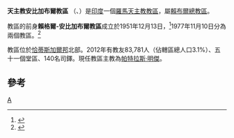 {{Infobox Roman Catholic diocese
|Roman Catholic Diocese of = 天主教安比加布爾教區
|Latin name of diocese = Dioecesis Ambikapurensis
|image =
|caption =
|location = [[印度|印度]]
|territory = [[恰蒂斯加爾邦|恰蒂斯加爾邦]]北部
|population = 83,781

|rite = 拉丁禮
|patron =
|province = 賴布爾
|established = 1977年
|cathedral =天主之母主教座堂
|co-cathedral =
|leadership = 主教
|website =
|教宗 =
|metropolitan =
|ordinary =帕特拉斯‧明傑
|coadjutor bishop =
|auxiliary =
}}

'''天主教安比加布爾教區''' （{{lang-la|Dioecesis Ambikapurensis}}、{{lang-en|Diocese of Ambikapur}}）是[[印度|印度]]一個[[羅馬天主教|羅馬天主教]][[教區|教區]]，屬[[天主教賴布爾總教區|賴布爾總教區]]。

教區的前身'''賴格爾-安比加布爾教區'''成立於1951年12月13日，<ref>{{cite journal
|journal=[[宗座公報|宗座公報]]
|publisher=[[梵蒂岡出版社|梵蒂岡出版社]]
|date=1952年
|volume=44
|title=Laetissimo sane
|page=393
|url=http://www.vatican.va/archive/aas/documents/AAS%2044%20%5B1952%5D%20-%20ocr.pdf
|access-date=2013-12-13
|archive-date=2020-02-03
|archive-url=https://web.archive.org/web/20200203063447/http://www.vatican.va/archive/aas/documents/AAS%2044%20%5B1952%5D%20-%20ocr.pdf
|dead-url=no
}}</ref>1977年11月10日分為兩個教區。<ref>{{cite journal
|journal=[[宗座公報|宗座公報]]
|publisher=[[梵蒂岡出版社|梵蒂岡出版社]]
|date=1978年
|volume=70
|title=Votis concedere
|page=82
|url=http://www.vatican.va/archive/aas/documents/AAS%2070%20%5B1978%5D%20-%20ocr.pdf
|access-date=2013-12-13
|archive-date=2013-03-03
|archive-url=https://web.archive.org/web/20130303053607/http://www.vatican.va/archive/aas/documents/AAS%2070%20%5B1978%5D%20-%20ocr.pdf
|dead-url=no
}}</ref>

教區位於[[恰蒂斯加爾邦|恰蒂斯加爾邦]]北部。2012年有教友83,781人（佔轄區總人口3.1%）、五十一個堂區、140名司鐸。現任教區主教為[[帕特拉斯‧明傑|帕特拉斯‧明傑]]。

==參考==
{{reflist}}

[[Category:印度天主教教區|A]]